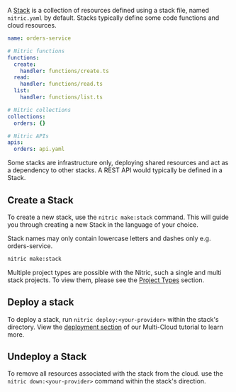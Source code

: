 A [Stack](/docs/reference/project/stack) is a collection of resources defined using a stack file, named `nitric.yaml` by default. Stacks typically define some code functions and cloud resources.

```yaml
name: orders-service

# Nitric functions
functions:
  create:
    handler: functions/create.ts
  read:
    handler: functions/read.ts
  list:
    handler: functions/list.ts

# Nitric collections
collections:
  orders: {}

# Nitric APIs
apis:
  orders: api.yaml
```

Some stacks are infrastructure only, deploying shared resources and act as a dependency to other stacks. A REST API would typically be defined in a Stack.

## Create a Stack

To create a new stack, use the `nitric make:stack` command. This will guide you through creating a new Stack in the language of your choice.

Stack names may only contain lowercase letters and dashes only e.g. orders-service.

```bash
nitric make:stack
```

Multiple project types are possible with the Nitric, such a single and multi stack projects. To view them, please see the [Project Types](/docs/intro/concepts/projects#project-types) section.

## Deploy a stack

To deploy a stack, run `nitric deploy:<your-provider>` within the stack's directory. View the [deployment section](/docs/getting-started/multi-cloud/deploy) of our Multi-Cloud tutorial to learn more.

## Undeploy a Stack

To remove all resources associated with the stack from the cloud. use the `nitric down:<your-provider>` command within the stack's direction.
